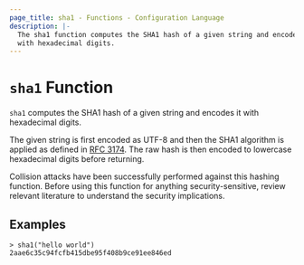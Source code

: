 ```yaml
---
page_title: sha1 - Functions - Configuration Language
description: |-
  The sha1 function computes the SHA1 hash of a given string and encodes it
  with hexadecimal digits.
---
```


# `sha1` Function

`sha1` computes the SHA1 hash of a given string and encodes it with
hexadecimal digits.

The given string is first encoded as UTF-8 and then the SHA1 algorithm is applied
as defined in [RFC 3174](https://tools.ietf.org/html/rfc3174). The raw hash is
then encoded to lowercase hexadecimal digits before returning.

Collision attacks have been successfully performed against this hashing
function. Before using this function for anything security-sensitive, review
relevant literature to understand the security implications.

## Examples

```shell-session
> sha1("hello world")
2aae6c35c94fcfb415dbe95f408b9ce91ee846ed
```
